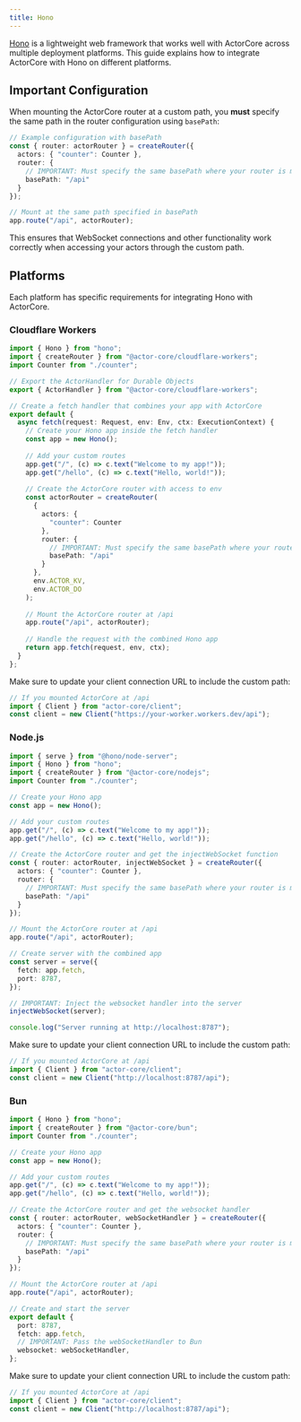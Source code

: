 ```yaml
---
title: Hono
---
```


[Hono](https://hono.dev/) is a lightweight web framework that works well with ActorCore across multiple deployment platforms. This guide explains how to integrate ActorCore with Hono on different platforms.

## Important Configuration

When mounting the ActorCore router at a custom path, you **must** specify the same path in the router configuration using `basePath`:

```typescript
// Example configuration with basePath
const { router: actorRouter } = createRouter({
  actors: { "counter": Counter },
  router: {
    // IMPORTANT: Must specify the same basePath where your router is mounted
    basePath: "/api"
  }
});

// Mount at the same path specified in basePath
app.route("/api", actorRouter);
```

This ensures that WebSocket connections and other functionality work correctly when accessing your actors through the custom path.

## Platforms

Each platform has specific requirements for integrating Hono with ActorCore.

### Cloudflare Workers

```typescript
import { Hono } from "hono";
import { createRouter } from "@actor-core/cloudflare-workers";
import Counter from "./counter";

// Export the ActorHandler for Durable Objects
export { ActorHandler } from "@actor-core/cloudflare-workers";

// Create a fetch handler that combines your app with ActorCore
export default {
  async fetch(request: Request, env: Env, ctx: ExecutionContext) {
    // Create your Hono app inside the fetch handler
    const app = new Hono();
    
    // Add your custom routes
    app.get("/", (c) => c.text("Welcome to my app!"));
    app.get("/hello", (c) => c.text("Hello, world!"));
    
    // Create the ActorCore router with access to env
    const actorRouter = createRouter(
      {
        actors: {
          "counter": Counter
        },
        router: {
          // IMPORTANT: Must specify the same basePath where your router is mounted
          basePath: "/api"
        }
      },
      env.ACTOR_KV,
      env.ACTOR_DO
    );
    
    // Mount the ActorCore router at /api
    app.route("/api", actorRouter);
    
    // Handle the request with the combined Hono app
    return app.fetch(request, env, ctx);
  }
};
```

Make sure to update your client connection URL to include the custom path:

```typescript
// If you mounted ActorCore at /api
import { Client } from "actor-core/client";
const client = new Client("https://your-worker.workers.dev/api");
```

### Node.js

```typescript
import { serve } from "@hono/node-server";
import { Hono } from "hono";
import { createRouter } from "@actor-core/nodejs";
import Counter from "./counter";

// Create your Hono app
const app = new Hono();

// Add your custom routes
app.get("/", (c) => c.text("Welcome to my app!"));
app.get("/hello", (c) => c.text("Hello, world!"));

// Create the ActorCore router and get the injectWebSocket function
const { router: actorRouter, injectWebSocket } = createRouter({
  actors: { "counter": Counter },
  router: {
    // IMPORTANT: Must specify the same basePath where your router is mounted
    basePath: "/api"
  }
});

// Mount the ActorCore router at /api
app.route("/api", actorRouter);

// Create server with the combined app
const server = serve({
  fetch: app.fetch,
  port: 8787,
});

// IMPORTANT: Inject the websocket handler into the server
injectWebSocket(server);

console.log("Server running at http://localhost:8787");
```

Make sure to update your client connection URL to include the custom path:

```typescript
// If you mounted ActorCore at /api
import { Client } from "actor-core/client";
const client = new Client("http://localhost:8787/api");
```

### Bun

```typescript
import { Hono } from "hono";
import { createRouter } from "@actor-core/bun";
import Counter from "./counter";

// Create your Hono app
const app = new Hono();

// Add your custom routes
app.get("/", (c) => c.text("Welcome to my app!"));
app.get("/hello", (c) => c.text("Hello, world!"));

// Create the ActorCore router and get the websocket handler
const { router: actorRouter, webSocketHandler } = createRouter({
  actors: { "counter": Counter },
  router: {
    // IMPORTANT: Must specify the same basePath where your router is mounted
    basePath: "/api"
  }
});

// Mount the ActorCore router at /api
app.route("/api", actorRouter);

// Create and start the server
export default {
  port: 8787,
  fetch: app.fetch,
  // IMPORTANT: Pass the webSocketHandler to Bun
  websocket: webSocketHandler,
};
```

Make sure to update your client connection URL to include the custom path:

```typescript
// If you mounted ActorCore at /api
import { Client } from "actor-core/client";
const client = new Client("http://localhost:8787/api");
```

